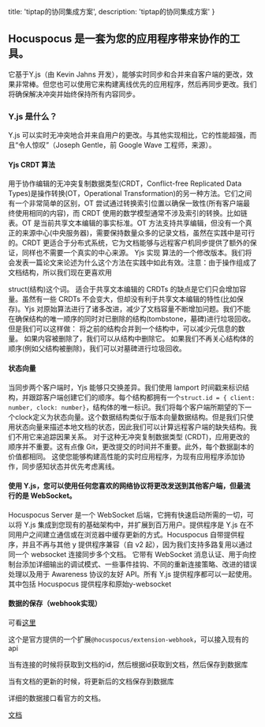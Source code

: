   title: 'tiptap的协同集成方案',
  description: 'tiptap的协同集成方案'
}

##  Hocuspocus 是一套为您的应用程序带来协作的工具。

它基于Y.js（由 Kevin Jahns 开发），能够实时同步和合并来自客户端的更改，效果非常棒。但您也可以使用它来构建离线优先的应用程序，然后再同步更改。我们将确保解决冲突并始终保持所有内容同步。

###  Y.js 是什么？

Y.js 可以实时无冲突地合并来自用户的更改。与其他实现相比，它的性能超强，而且“令人惊叹”（Joseph Gentle，前 Google Wave 工程师，来源）。
#### Yjs CRDT 算法

用于协作编辑的无冲突复制数据类型(CRDT，Conflict-free Replicated Data Types)是操作转换(OT，Operational Transformation)的另一种方法。它们之间有一个非常简单的区别，OT 尝试通过转换索引位置以确保一致性(所有客户端最终使用相同的内容)，而 CRDT 使用的数学模型通常不涉及索引的转换。比如链表。OT 是当前共享文本编辑的事实标准。OT 方法支持共享编辑，但没有一个真正的来源中心(中央服务器)，需要保持数量众多的记录文档，虽然在实践中是可行的。CRDT 更适合于分布式系统，它为文档能够与远程客户机同步提供了额外的保证，同样也不需要一个真实的中心来源。
Yjs 实现
算法的一个修改版本。我们将会发表一篇论文来论述为什么这个方法在实践中如此有效。注意：由于操作组成了文档结构，所以我们现在更喜欢用

struct(结构)这个词。
适合于共享文本编辑的 CRDTs 的缺点是它们只会增加容量。虽然有一些 CRDTs 不会变大，但却没有利于共享文本编辑的特性(比如保存)。Yjs 对原始算法进行了诸多改进，减少了文档容量不断增加问题。我们不能在确保结构的唯一顺序的同时对已删除的结构(tombstone，墓碑)进行垃圾回收。但是我们可以这样做：
将之前的结构合并到一个结构中，可以减少元信息的数量。
如果内容被删除了，我们可以从结构中删除它。
如果我们不再关心结构体的顺序(例如父结构被删除)，我们可以对墓碑进行垃圾回收。

#### 状态向量

当同步两个客户端时，Yjs 能够只交换差异。我们使用 lamport 时间戳来标识结构，并跟踪客户端创建它们的顺序。每个结构都拥有一个`struct.id = { client: number, clock: number}`，结构体的唯一标识。我们将每个客户端所期望的下一个clock定义为状态向量。这个数据结构类似于版本向量数据结构。但是我们只使用状态向量来描述本地文档的状态，因此我们可以计算远程客户端的缺失结构。我们不用它来追踪因果关系。
对于这种无冲突复制数据类型 (CRDT)，应用更改的顺序并不重要。这有点像 Git，更改提交的时间并不重要。此外，每个数据副本的价值都相同。
这使您能够构建高性能的实时应用程序，为现有应用程序添加协作，同步感知状态并优先考虑离线。

#### 使用 Y.js，您可以使用任何您喜欢的网络协议将更改发送到其他客户端，但最流行的是 WebSocket。

Hocuspocus Server 是一个 WebSocket 后端，它拥有快速启动所需的一切，可以将 Y.js 集成到您现有的基础架构中，并扩展到百万用户。提供程序是 Y.js 在不同用户之间建立通信或在浏览器中缓存更新的方式。Hocuspocus 自带提供程序，并且不再与其他 y 提供程序兼容（自 v2 起），因为我们支持多路复用以通过同一个 websocket 连接同步多个文档。
它带有 WebSocket 消息认证、用于向控制台添加详细输出的调试模式、一些事件挂钩、不同的重新连接策略、改进的错误处理以及用于 Awareness 协议的友好 API。所有 Y.js 提供程序都可以一起使用。其中包括 Hocuspocus 提供程序和原始y-websocket

#### 数据的保存（webhook实现） 

可看[这里](https://github.com/ljh12138164/canvas/blob/master/server/ws/src/index.ts)

这个是官方提供的一个扩展`@hocuspocus/extension-webhook`，可以接入现有的api

当有连接的时候将获取到文档的id，然后根据id获取到文档，然后保存到数据库

当有文档的更新的时候，将更新后的文档保存到数据库

详细的数据接口看官方的文档。

[文档](https://tiptap.dev/docs/hocuspocus/server/extensions)
